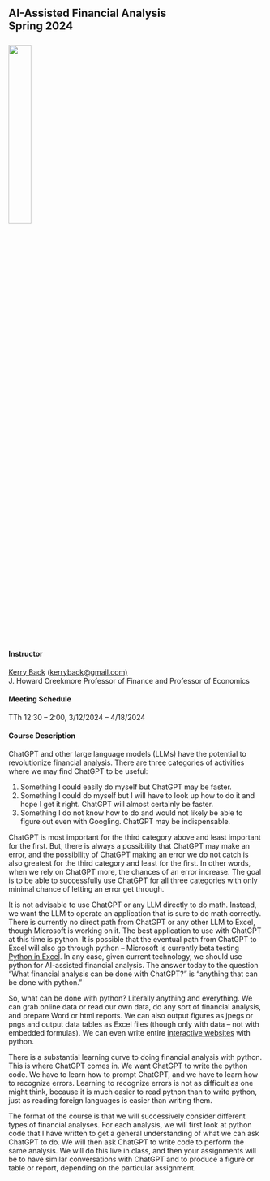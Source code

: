 
## AI-Assisted Financial Analysis<br>Spring 2024<br><br>![](images/RiceBusiness-transparent-logo-sm.png){width=30%} 


#### Instructor

[Kerry Back](https://kerryback.com) (<a href="mailto:kerryback@gmail.com">kerryback@gmail.com)</a><br>
J. Howard Creekmore Professor of Finance and Professor of Economics

#### Meeting Schedule

TTh 12:30 -- 2:00, 3/12/2024 -- 4/18/2024

#### Course Description

ChatGPT and other large language models (LLMs) have the potential to revolutionize financial analysis.  There are three categories of activities where we may find ChatGPT to be useful:

1.  Something I could easily do myself but ChatGPT may be faster.
2.  Something I could do myself but I will have to look up how to do it and hope I get it right.  ChatGPT will almost certainly be faster.
3.  Something I do not know how to do and would not likely be able to figure out even with Googling.  ChatGPT may be indispensable.

ChatGPT is most important for the third category above and least important for the first.  But, there is always a possibility that ChatGPT may make an error, and the possibility of ChatGPT making an error we do not catch is also greatest for the third category and least for the first.  In other words, when we rely on ChatGPT more, the chances of an error increase.  The goal is to be able to successfully use ChatGPT for all three categories with only minimal chance of letting an error get through.

It is not advisable to use ChatGPT or any LLM directly to do math.  Instead, we want the LLM to operate an application that is sure to do math correctly.  There is currently no direct path from ChatGPT or any other LLM to Excel, though Microsoft is working on it.  The best application to use with ChatGPT at this time is python.  It is possible that the eventual path from ChatGPT to Excel will also go through python -- Microsoft is currently beta testing [Python in Excel](https://support.microsoft.com/en-us/office/introduction-to-python-in-excel-55643c2e-ff56-4168-b1ce-9428c8308545#:~:text=To%20use%20Python%20in%20Excel,availability%20for%20Python%20in%20Excel).  In any case, given current technology, we should use python for AI-assisted financial analysis.  The answer today to the question "What financial analysis can be done with ChatGPT?" is "anything that can be done with python."

So, what can be done with python?  Literally anything and everything.  We can grab online data or read our own data, do any sort of financial analysis, and prepare Word or html reports.  We can also output figures as jpegs or pngs and output data tables as Excel files (though only with data -- not with embedded formulas).  We can even write entire [interactive websites](https://learn-investments.rice-business.org) with python.    

There is a substantial learning curve to doing financial analysis with python.  This is where ChatGPT comes in.  We want ChatGPT to write the python code.  We have to learn how to prompt ChatGPT, and we have to learn how to recognize errors.  Learning to recognize errors is not as difficult as one might think, because it is much easier to read python than to write python, just as reading foreign languages is easier than writing them.

The format of the course is that we will successively consider different types of financial analyses.  For each analysis, we will first look at python code that I have written to get a general understanding of what we can ask ChatGPT to do.  We will then ask ChatGPT to write code to perform the same analysis.  We will do this live in class, and then your assignments will be to have similar conversations with ChatGPT and to produce a figure or table or report, depending on the particular assignment.




